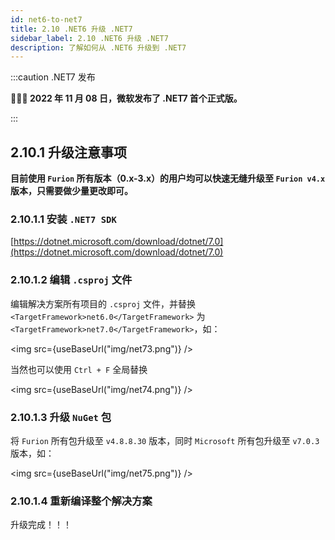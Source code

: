 ```yaml
---
id: net6-to-net7
title: 2.10 .NET6 升级 .NET7
sidebar_label: 2.10 .NET6 升级 .NET7
description: 了解如何从 .NET6 升级到 .NET7
---
```



:::caution .NET7 发布

**🚀🎉🔥 2022 年 11 月 08 日，微软发布了 .NET7 首个正式版。**

:::

## 2.10.1 升级注意事项

**目前使用 `Furion` 所有版本（0.x-3.x）的用户均可以快速无缝升级至 `Furion v4.x` 版本，只需要做少量更改即可。**

### 2.10.1.1 安装 `.NET7 SDK`

[https://dotnet.microsoft.com/download/dotnet/7.0](https://dotnet.microsoft.com/download/dotnet/7.0)

### 2.10.1.2 编辑 `.csproj` 文件

编辑解决方案所有项目的 `.csproj` 文件，并替换 `<TargetFramework>net6.0</TargetFramework>` 为 `<TargetFramework>net7.0</TargetFramework>`，如：

<img src={useBaseUrl("img/net73.png")} />

当然也可以使用 `Ctrl + F` 全局替换

<img src={useBaseUrl("img/net74.png")} />

### 2.10.1.3 升级 `NuGet` 包

将 `Furion` 所有包升级至 `v4.8.8.30` 版本，同时 `Microsoft` 所有包升级至 `v7.0.3` 版本，如：

<img src={useBaseUrl("img/net75.png")} />

### 2.10.1.4 重新编译整个解决方案

升级完成！！！
